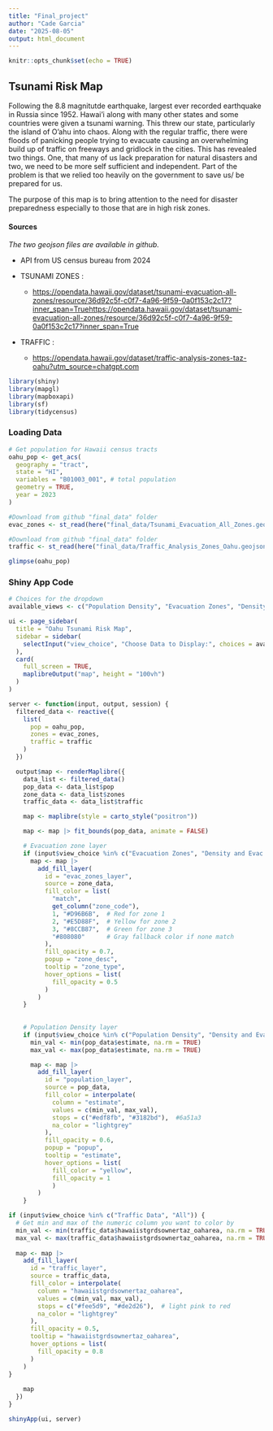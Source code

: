 ```yaml
---
title: "Final_project"
author: "Cade Garcia"
date: "2025-08-05"
output: html_document
---
```


```r
knitr::opts_chunk$set(echo = TRUE)
```

## Tsunami Risk Map

Following the 8.8 magnitutde earthquake, largest ever recorded earthquake in Russia since 1952. Hawai'i along with many other states and some countries were given a tsunami warning. This threw our state, particularly the island of O'ahu into chaos. Along with the regular traffic, there were floods of panicking people trying to evacuate causing an overwhelming build up of traffic on freeways and gridlock in the cities. This has revealed two things. One, that many of us lack preparation for natural disasters and two, we need to be more self sufficient and independent. Part of the problem is that we relied too heavily on the government to save us/ be prepared for us.

The purpose of this map is to bring attention to the need for disaster preparedness especially to those that are in high risk zones.

#### **Sources**

*The two geojson files are available in github.*

-   API from US census bureau from 2024

-   TSUNAMI ZONES :

    -   [https://opendata.hawaii.gov/dataset/tsunami-evacuation-all-zones/resource/36d92c5f-c0f7-4a96-9f59-0a0f153c2c17?inner_span=Truehttps://opendata.hawaii.gov/dataset/tsunami-evacuation-all-zones/resource/36d92c5f-c0f7-4a96-9f59-0a0f153c2c17?inner_span=True](https://opendata.hawaii.gov/dataset/tsunami-evacuation-all-zones/resource/36d92c5f-c0f7-4a96-9f59-0a0f153c2c17?inner_span=True){.uri}

-   TRAFFIC :

    -   <https://opendata.hawaii.gov/dataset/traffic-analysis-zones-taz-oahu?utm_source=chatgpt.com>

```r
library(shiny)
library(mapgl)
library(mapboxapi)
library(sf)
library(tidycensus)
```

### Loading Data

```r
# Get population for Hawaii census tracts
oahu_pop <- get_acs(
  geography = "tract",
  state = "HI",
  variables = "B01003_001", # total population
  geometry = TRUE,
  year = 2023
)
```

```r
#Download from github "final_data" folder
evac_zones <- st_read(here("final_data/Tsunami_Evacuation_All_Zones.geojson"))
```

```r
#Download from github "final_data" folder
traffic <- st_read(here("final_data/Traffic_Analysis_Zones_Oahu.geojson"))
```

```r
glimpse(oahu_pop)
```

### Shiny App Code

```r
# Choices for the dropdown
available_views <- c("Population Density", "Evacuation Zones", "Density and Evac Zones", "Traffic Data")

ui <- page_sidebar(
  title = "Oahu Tsunami Risk Map",
  sidebar = sidebar(
    selectInput("view_choice", "Choose Data to Display:", choices = available_views)
  ),
  card(
    full_screen = TRUE,
    maplibreOutput("map", height = "100vh")
  )
)

server <- function(input, output, session) {
  filtered_data <- reactive({
    list(
      pop = oahu_pop,
      zones = evac_zones,
      traffic = traffic
    )
  })

  output$map <- renderMaplibre({
    data_list <- filtered_data()
    pop_data <- data_list$pop
    zone_data <- data_list$zones
    traffic_data <- data_list$traffic

    map <- maplibre(style = carto_style("positron"))

    map <- map |> fit_bounds(pop_data, animate = FALSE)

    # Evacuation zone layer
    if (input$view_choice %in% c("Evacuation Zones", "Density and Evac Zones")) {
      map <- map |>
        add_fill_layer(
          id = "evac_zones_layer",
          source = zone_data,
          fill_color = list(
            "match",
            get_column("zone_code"),
            1, "#D96B6B",  # Red for zone 1
            2, "#E5D88F",  # Yellow for zone 2
            3, "#8CCB87",  # Green for zone 3
            "#808080"      # Gray fallback color if none match
          ),
          fill_opacity = 0.7,
          popup = "zone_desc",
          tooltip = "zone_type",
          hover_options = list(
            fill_opacity = 0.5
          )
        )
    }
    
    
    # Population Density layer
    if (input$view_choice %in% c("Population Density", "Density and Evac Zones")) {
      min_val <- min(pop_data$estimate, na.rm = TRUE)
      max_val <- max(pop_data$estimate, na.rm = TRUE)

      map <- map |>
        add_fill_layer(
          id = "population_layer",
          source = pop_data,
          fill_color = interpolate(
            column = "estimate",
            values = c(min_val, max_val),
            stops = c("#edf8fb", "#3182bd"),  #6a51a3
            na_color = "lightgrey"
          ),
          fill_opacity = 0.6,
          popup = "popup",
          tooltip = "estimate",
          hover_options = list(
            fill_color = "yellow",
            fill_opacity = 1
            )
        )
    }

if (input$view_choice %in% c("Traffic Data", "All")) {
  # Get min and max of the numeric column you want to color by
  min_val <- min(traffic_data$hawaiistgrdsownertaz_oaharea, na.rm = TRUE)
  max_val <- max(traffic_data$hawaiistgrdsownertaz_oaharea, na.rm = TRUE)
  
  map <- map |>
    add_fill_layer(
      id = "traffic_layer",
      source = traffic_data,
      fill_color = interpolate(
        column = "hawaiistgrdsownertaz_oaharea",
        values = c(min_val, max_val),
        stops = c("#fee5d9", "#de2d26"),  # light pink to red
        na_color = "lightgrey"
      ),
      fill_opacity = 0.5,
      tooltip = "hawaiistgrdsownertaz_oaharea",
      hover_options = list(
        fill_opacity = 0.8
      )
    )
}
    
    map
  })
}

shinyApp(ui, server)
```
